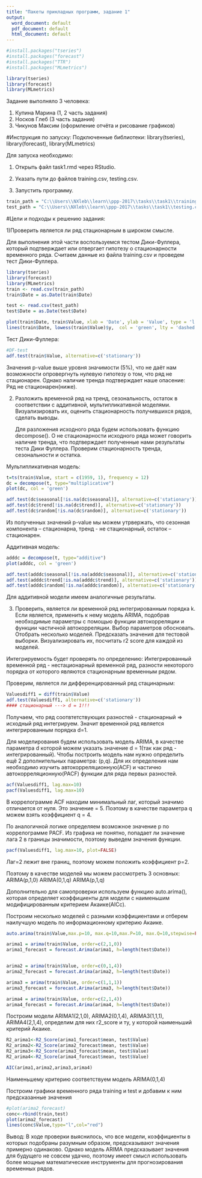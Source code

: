```yaml
---
title: "Пакеты прикладных программ, задание 1"
output:
  word_document: default
  pdf_document: default
  html_document: default
---
```

```r
#install.packages("tseries")
#install.packages("forecast")
#install.packages("TTR")
#install.packages("MLmetrics")

library(tseries)
library(forecast)
library(MLmetrics)
```

Задание выполняло 3 человека:

1)	Купина Марина (1, 2 часть задания)
2)	Носков Глеб (3 часть задания)
3)	Чикунов Максим (оформление отчёта и рисование графиков)


#Инструкция по запуску: 
Подключенные библиотеки: library(tseries),
                         library(forecast),
                         library(MLmetrics)
                        
Для запуска необходимо:

1) Открыть файл task1.rmd через RStudio.

2) Указать пути до файлов training.csv, testing.csv.

3) Запустить программу.

```r
train_path = "C:\\Users\\NXleb\\learn\\ppp-2017\\tasks\\task1\\training.csv"
test_path = "C:\\Users\\NXleb\\learn\\ppp-2017\\tasks\\task1\\testing.csv"
```


#Цели и подходы к решению задания:

1)Проверить является ли ряд стационарным в широком смысле. 

Для выполнения этой части воспользуемся тестом Дики-Фуллера, который подтверждает или отвергает гипотезу о стационарности временного ряда. Считаем данные из файла training.csv и проведем тест Дики-Фуллера.

```r

library(tseries)
library(forecast)
library(MLmetrics)
train <- read.csv(train_path)
train$Date = as.Date(train$Date)

test <- read.csv(test_path)
test$Date = as.Date(test$Date)

plot(train$Date, train$Value, xlab = 'Date', ylab = 'Value', type = 'l', main = 'Train sample', col = 'red')
lines(train$Date, lowess(train$Value)$y,  col = 'green', lty = 'dashed')
```

Тест Дики-Фуллера:
```r
#DF-test
adf.test(train$Value, alternative=c('stationary'))
```
Значения p-value выше уровня значимости (5%), что не даёт нам возможности опровергнуть нулевую гипотезу о том, что ряд не стационарен.
Однако наличие тренда подтверждает наше опасение: Ряд не стационарен(ниже).

	
2)  Разложить временной ряд на тренд, сезональность, остаток в соответствии с аддитивной, мультипликативной моделями. Визуализировать их, оценить стационарность получившихся рядов, сделать выводы.

    Для разложения исходного ряда будем использовать функцию decompose().
О не стационарности исходного ряда может говорить наличие тренда, что подтверждает полученные нами результаты теста Дики Фуллера. Проверим стационарность тренда, сезональности и остатка.

Мультипликативная модель:

```r
t=ts(train$Value, start = c(1959, 1), frequency = 12)
dc = decompose(t, type="multiplicative")
plot(dc, col = 'green')

adf.test(dc$seasonal[!is.na(dc$seasonal)], alternative=c('stationary'))
adf.test(dc$trend[!is.na(dc$trend)], alternative=c('stationary'))
adf.test(dc$random[!is.na(dc$random)], alternative=c('stationary'))

```
Из полученных значений p-value мы можем утрвержать, что сезонная компонента – стационарна, тренд - не стационарный, остаток – стационарен.

Аддитивная модель:

```r
adddc = decompose(t, type="additive")
plot(adddc, col = 'green')

adf.test(adddc$seasonal[!is.na(adddc$seasonal)], alternative=c('stationary'))
adf.test(adddc$trend[!is.na(adddc$trend)], alternative=c('stationary'))
adf.test(adddc$random[!is.na(adddc$random)], alternative=c('stationary'))
```

Для аддитивной модели имеем аналогичные результаты.

3)	Проверить, является ли временной ряд интегрированным порядка k. Если является, применить к нему модель ARIMA, подобрав необходимые параметры с помощью функции автокорреляции и функции частичной автокорреляции. Выбор параметров обосновать. Отобрать несколько моделей. Предсказать значения для тестовой выборки. Визуализировать их, посчитать r2 score для каждой из моделей.

Интегрируемость будет проверять по определению: Интегрированный временной ряд - нестационарный временной ряд, разности некоторого порядка от которого являются стационарным временным рядом.

Проверим, является ли дифференцированный ряд стацинарным:
```r
Valuesdiff1 = diff(train$Value)
adf.test(Valuesdiff1, alternative=c('stationary'))
#### стационарный ---> d = 1!!!
```
Получаем, что ряд соотвтетствующих разностей - стационарный => исходный ряд интегрируем. Значит временной ряд является интегрированным порядка d=1.

Для моделирования будем использовать модель ARIMA, в качестве параметра d которой можем указать значение d = 1(так как ряд - интегрированный).
Чтобы построить модель нам нужно определить ещё 2 дополнительных параметрa: (p,q).
Для их определения нам необходимо изучить автокорреляционную(ACF) и частично автокорреляционную(PACF) функции для ряда первых разностей.

```r
acf(Valuesdiff1, lag.max=10)
pacf(Valuesdiff1, lag.max=10)
```

В коррелограмме ACF находим минимальный лаг, который значимо отличается от нуля. Это значение = 5. Поэтому в качестве параметра q можем взять коэффициент q = 4.

По аналогичной логике определяем возможное значение p по коррелограмме PACF. Из графика не понятно,  попадает ли значение лага 2 в границы значимости, поэтому выведем значения функции.

```r
pacf(Valuesdiff1, lag.max=10, plot=FALSE)
```

Лаг=2 лежит вне границ, поэтому можем положить коэффициент p=2.

Поэтому в качестве моделей мы можем рассмотреть 3 основных:
ARIMA(p,1,0)
ARIMA(0,1,q)
ARIMA(p,1,q)

Дополнительно для самопроверки используем функцию auto.arima(), которая определяет коэффициенты для модели с наименьшим модифицированным критерием Акаике(AICc).


Построим несколько моделей с разными коэффициентами и отберем наилучшую модель по информационному критерию Акаике.
```r
auto.arima(train$Value,max.p=10, max.q=10,max.P=10, max.Q=10,stepwise=FALSE)

arima1 = arima(train$Value, order=c(2,1,0))
arima1_forecast = forecast.Arima(arima1, h=length(test$Date))


arima2 = arima(train$Value, order=c(0,1,4))
arima2_forecast = forecast.Arima(arima2, h=length(test$Date))

arima3 = arima(train$Value, order=c(1,1,1))
arima3_forecast = forecast.Arima(arima3, h=length(test$Date))

arima4 = arima(train$Value, order=c(2,1,4))
arima4_forecast = forecast.Arima(arima4, h=length(test$Date))
```

Построим модели ARIMA1(2,1,0), ARIMA2(0,1,4), ARIMA3(1,1,1), ARIMA4(2,1,4), определим для них r2_score и ту, у которой наименьший критерий Акаике.

```r

R2_arima1<-R2_Score(arima1_forecast$mean, test$Value)
R2_arima2<-R2_Score(arima2_forecast$mean, test$Value)
R2_arima3<-R2_Score(arima3_forecast$mean, test$Value)
R2_arima4<-R2_Score(arima4_forecast$mean, test$Value)

AIC(arima1,arima2,arima3,arima4)

```

Наименьшему критерию соответствуем модель ARIMA(0,1,4)


Построим графики временного ряда training и test и добавим к ним предсказанные значения

```r

#plot(arima2_forecast)
conc<-rbind(train,test)
plot(arima2_forecast)
lines(conc$Value,type="l",col="red")

```

Вывод:
В ходе проверки выяснилось, что все модели, коэффициенты в которых подобраны разумным образом, предсказывают значения примерно одинаково.
Однако модель ARIMA предсказывает значения для будущего не совсем удачно, поэтому имеет смысл использовать более мощные математические инструменты для прогнозирования временных рядов.